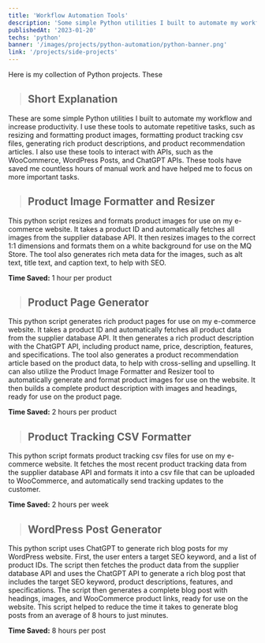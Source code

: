 ```yaml
---
title: 'Workflow Automation Tools'
description: 'Some simple Python utilities I built to automate my workflow and increase productivity.'
publishedAt: '2023-01-20'
techs: 'python'
banner: '/images/projects/python-automation/python-banner.png'
link: '/projects/side-projects'
---
```


Here is my collection of Python projects. These

<blockquote className='with-icons'>
  <div className='not-prose mt-2'>
    <TechIcons techs={['python']} />
  </div>
</blockquote>

> ## Short Explanation

These are some simple Python utilities I built to automate my workflow and increase productivity. I use these tools to automate repetitive tasks, such as resizing and formatting product images, formatting product tracking csv files, generating rich product descriptions, and product recommendation articles. I also use these tools to interact with APIs, such as the WooCommerce, WordPress Posts, and ChatGPT APIs. These tools have saved me countless hours of manual work and have helped me to focus on more important tasks.

> ## Product Image Formatter and Resizer

This python script resizes and formats product images for use on my e-commerce website. It takes a product ID and automatically fetches all images from the supplier database API. It then resizes images to the correct 1:1 dimensions and formats them on a white background for use on the MQ Store. The tool also generates rich meta data for the images, such as alt text, title text, and caption text, to help with SEO.

**Time Saved:** 1 hour per product

> ## Product Page Generator

This python script generates rich product pages for use on my e-commerce website. It takes a product ID and automatically fetches all product data from the supplier database API. It then generates a rich product description with the ChatGPT API, including product name, price, description, features, and specifications. The tool also generates a product recommendation article based on the product data, to help with cross-selling and upselling. It can also utilize the Product Image Formatter and Resizer tool to automatically generate and format product images for use on the website. It then builds a complete product description with images and headings, ready for use on the product page.

**Time Saved:** 2 hours per product

> ## Product Tracking CSV Formatter

This python script formats product tracking csv files for use on my e-commerce website. It fetches the most recent product tracking data from the supplier database API and formats it into a csv file that can be uploaded to WooCommerce, and automatically send tracking updates to the customer.

**Time Saved:** 2 hours per week

> ## WordPress Post Generator

This python script uses ChatGPT to generate rich blog posts for my WordPress website. First, the user enters a target SEO keyword, and a list of product IDs. The script then fetches the product data from the supplier database API and uses the ChatGPT API to generate a rich blog post that includes the target SEO keyword, product descriptions, features, and specifications. The script then generates a complete blog post with headings, images, and WooCommerce product links, ready for use on the website. This script helped to reduce the time it takes to generate blog posts from an average of 8 hours to just minutes.

**Time Saved:** 8 hours per post
